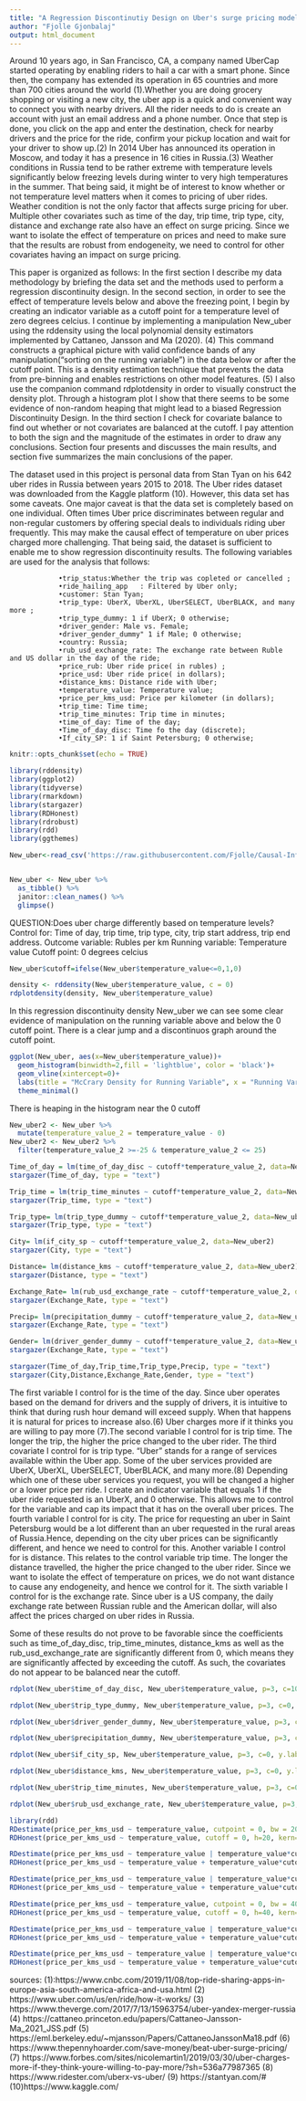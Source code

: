 ```yaml
---
title: "A Regression Discontinutiy Design on Uber's surge pricing model based on temperature levels"
author: "Fjolle Gjonbalaj"
output: html_document
---
```


Around 10 years ago, in San Francisco, CA, a company named UberCap started operating by enabling riders to hail a car with a
smart phone. Since then, the company has extended its operation in 65 countries and more than 700 cities around the world (1).Whether you are doing grocery shopping or visiting a new city, the uber app is a quick and convenient way to connect you with nearby drivers. All the rider needs to do is create an account with just an email address and a phone number. Once that step is done, you click on the app and enter the destination, check for nearby drivers and the price for the ride, confirm your pickup location and wait for your driver to show up.(2)  In 2014 Uber has announced its operation in Moscow, and today it has a presence in 16 cities in Russia.(3)  Weather conditions in Russia tend to be rather extreme with temperature levels significantly below freezing levels during winter to very high temperatures in the summer. That being said, it might be of interest to know whether or not temperature level matters when it comes to pricing of uber rides. Weather condition is not the only factor that affects surge pricing for uber.  Multiple other covariates such as time of the day, trip time, trip type, city, distance and exchange rate also have an effect on surge pricing. Since we want to isolate the effect of temperature on prices and need to make sure that the results are robust from endogeneity, we need to control for other covariates having an impact on surge pricing. 

This paper is organized as follows: In the first section I describe my data methodology by briefing the data set and the methods used to perform a regression discontinuity design. In the second section, in order to see the effect of temperature levels below and above the freezing point, I begin by creating an indicator variable as a cutoff point for a temperature level of zero degrees celcius. I continue by implementing a manipulation New_uber using the rddensity using the local polynomial density estimators implemented by Cattaneo, Jansson and Ma (2020). (4) This command constructs a graphical picture with valid confidence bands of any manipulation("sorting on the running variable") in the data below or after the cutoff point. This is a density estimation technique that prevents the data from pre-binning and enables restrictions on other model features. (5) I also use the companion command rdplotdensity in order to visually construct the density plot. Through a histogram plot I show that there seems to be some evidence of non-random heaping that might lead to a biased Regression Discontinuity Design. In the third section I check for covariate balance to find out whether or not covariates are balanced at the cutoff. I pay attention to both the sign and the magnitude of the estimates in order to draw any conclusions.  Section four presents and discusses the main results, and section five summarizes the main conclusions of the paper.



The dataset used in this project is personal data from Stan Tyan on his 642 uber rides in Russia between years 2015 to 2018. The Uber rides dataset was downloaded from the Kaggle platform (10). However, this data set has some caveats. One major caveat is that the data set is completely based on one individual. Often times Uber price discriminates between regular and non-regular customers by offering special deals to individuals riding uber frequently.  This may make the causal effect of temperature on uber prices charged more challenging. That being said, the dataset is sufficient to enable me to show regression discontinuity results. 
The following variables are used for the analysis that follows:


                •trip_status:Whether the trip was copleted or cancelled ;	
                •ride_hailing_app	: Filtered by Uber only;
                •customer: Stan Tyan;
                •trip_type: UberX, UberXL, UberSELECT, UberBLACK, and many more	;
                •trip_type_dummy: 1 if UberX; 0 otherwise;
                •driver_gender: Male vs. Female;
                •driver_gender_dummy" 1 if Male; 0 otherwise;
                •country: Russia;
                •rub_usd_exchange_rate: The exchange rate between Ruble and US dollar in the day of the ride;
                •price_rub: Uber ride price( in rubles)	;
                •price_usd: Uber ride price( in dollars);
                •distance_kms: Distance ride with Uber;
                •temperature_value: Temperature value;
                •price_per_kms_usd: Price per kilometer (in dollars);
                •trip_time: Time time;
                •trip_time_minutes: Trip time in minutes;
                •time_of_day: Time of the day;	
                •Time_of_day_disc: Time fo the day (discrete);
                •If_city_SP: 1 if Saint Petersburg; 0 otherwise;




```r
knitr::opts_chunk$set(echo = TRUE)
```



```r
library(rddensity)
library(ggplot2)
library(tidyverse)
library(rmarkdown)
library(stargazer)
library(RDHonest)
library(rdrobust)
library(rdd)
library(ggthemes)

New_uber<-read_csv('https://raw.githubusercontent.com/Fjolle/Causal-Inference-Project/main/Data/New_uber.csv')


New_uber <- New_uber %>% 
  as_tibble() %>%  
  janitor::clean_names() %>% 
  glimpse() 
```


QUESTION:Does uber charge differently based on temperature levels?
Control for: Time of day, trip time, trip type, city, trip start address, trip end address. 
Outcome variable: Rubles per km
Running variable: Temperature value
Cutoff point: 0 degrees celcius




```r
New_uber$cutoff=ifelse(New_uber$temperature_value<=0,1,0)
```


```r
density <- rddensity(New_uber$temperature_value, c = 0)
rdplotdensity(density, New_uber$temperature_value)
```

In this regression discontinuity density New_uber we can see some clear evidence of manipulation on the running variable above and below the 0 cutoff point. There is a clear jump and a discontinuos graph around the cutoff point.

```r

ggplot(New_uber, aes(x=New_uber$temperature_value))+
  geom_histogram(binwidth=2,fill = 'lightblue', color = 'black')+
  geom_vline(xintercept=0)+
  labs(title = "McCrary Density for Running Variable", x = "Running Variable: Temperature Value", y = "Density")+
  theme_minimal()
```

There is heaping in the histogram near the 0 cutoff

```r
New_uber2 <- New_uber %>%
  mutate(temperature_value_2 = temperature_value - 0)
New_uber2 <- New_uber2 %>%
  filter(temperature_value_2 >=-25 & temperature_value_2 <= 25)
```


```r
Time_of_day = lm(time_of_day_disc ~ cutoff*temperature_value_2, data=New_uber2)
stargazer(Time_of_day, type = "text")

Trip_time = lm(trip_time_minutes ~ cutoff*temperature_value_2, data=New_uber2)
stargazer(Trip_time, type = "text")

Trip_type= lm(trip_type_dummy ~ cutoff*temperature_value_2, data=New_uber2)
stargazer(Trip_type, type = "text")

City= lm(if_city_sp ~ cutoff*temperature_value_2, data=New_uber2)
stargazer(City, type = "text")

Distance= lm(distance_kms ~ cutoff*temperature_value_2, data=New_uber2)
stargazer(Distance, type = "text")

Exchange_Rate= lm(rub_usd_exchange_rate ~ cutoff*temperature_value_2, data=New_uber2)
stargazer(Exchange_Rate, type = "text")

Precip= lm(precipitation_dummy ~ cutoff*temperature_value_2, data=New_uber2)
stargazer(Exchange_Rate, type = "text")

Gender= lm(driver_gender_dummy ~ cutoff*temperature_value_2, data=New_uber2)
stargazer(Exchange_Rate, type = "text")
```

```r
stargazer(Time_of_day,Trip_time,Trip_type,Precip, type = "text")
stargazer(City,Distance,Exchange_Rate,Gender, type = "text")
```
The first variable I control for is the time of the day. Since uber operates based on the demand for drivers and the supply of drivers, it is intuitive to think that during rush hour demand will exceed supply. When that happens it is natural for prices to increase also.(6) Uber charges more if it thinks you are willing to pay more (7).The second variable I control for is trip time. The longer the trip, the higher the price changed to the uber rider. The third covariate I control for is trip type.  “Uber” stands for a range of services available within the Uber app. Some of the uber services provided are UberX, UberXL, UberSELECT, UberBLACK, and many more.(8) Depending which one of these uber services you request, you will be changed a higher or a lower price per ride. I create an indicator variable that equals 1 if the uber ride requested is an UberX, and 0 otherwise. This allows me to control for the variable and cap its impact that it has on the overall uber prices. The fourth variable I control for is city. The price for requesting an uber in Saint Petersburg would be a lot different than an uber requested in the rural areas of Russia.Hence, depending on the city uber prices can be significantly different, and hence we need to control for this. Another variable I control for is distance. This relates to the control variable trip time. The longer the distance travelled, the higher the price changed to the uber rider. Since we want to isolate the effect of temperature on prices, we do not want distance to cause any endogeneity, and hence we control for it. The sixth variable I control for is the exchange rate. Since uber is a US company, the daily exchange rate between Russian ruble and the American dollar, will also affect the prices charged on uber rides in Russia. 


Some of these results do not prove to be favorable since the coefficients such as time_of_day_disc, trip_time_minutes, distance_kms as well as the rub_usd_exchange_rate are significantly different from 0, which means they are significantly affected by exceeding the cutoff. As such, the covariates do not appear to be balanced near the cutoff.

```r
rdplot(New_uber$time_of_day_disc, New_uber$temperature_value, p=3, c=10, y.label='Time of the day', x.label='Temperature value', kernel="triangular", ci=NULL,col.dots = 'red', col.lines = 'blue' )

rdplot(New_uber$trip_type_dummy, New_uber$temperature_value, p=3, c=0, y.label='Trip type', x.label='Temperature value', kernel="triangular", ci=NULL,col.dots = 'red', col.lines = 'blue' )

rdplot(New_uber$driver_gender_dummy, New_uber$temperature_value, p=3, c=0, y.label='Gender', x.label='Temperature value', kernel="triangular" , ci=NULL,col.dots = 'red', col.lines = 'blue')

rdplot(New_uber$precipitation_dummy, New_uber$temperature_value, p=3, c=0, y.label='Precipitation', x.label='Temperature value', kernel="triangular", ci=NULL,col.dots = 'red', col.lines = 'blue' )

rdplot(New_uber$if_city_sp, New_uber$temperature_value, p=3, c=0, y.label='City', x.label='Temperature value', kernel="triangular", ci=NULL,col.dots = 'red', col.lines = 'blue' )

rdplot(New_uber$distance_kms, New_uber$temperature_value, p=3, c=0, y.label='Dinstance in km', x.label='Temperature value', kernel="triangular", ci=NULL,col.dots = 'red', col.lines = 'blue' )

rdplot(New_uber$trip_time_minutes, New_uber$temperature_value, p=3, c=0, y.label='Trip time in minutes', x.label='Temperature value', kernel="triangular", ci=NULL,col.dots = 'red', col.lines = 'blue' )

rdplot(New_uber$rub_usd_exchange_rate, New_uber$temperature_value, p=3, c=0, y.label='Exchange rate', x.label='Temperature value', kernel="triangular", ci=NULL,col.dots = 'red', col.lines = 'blue' )
```



```r
library(rdd)
RDestimate(price_per_kms_usd ~ temperature_value, cutpoint = 0, bw = 20, data=New_uber)
RDHonest(price_per_kms_usd ~ temperature_value, cutoff = 0, h=20, kern="triangular", M=0.1, sclass="T", order = 1, data=New_uber)

RDestimate(price_per_kms_usd ~ temperature_value | temperature_value*cutoff, cutpoint = 0, bw = 20, data=New_uber)
RDHonest(price_per_kms_usd ~ temperature_value + temperature_value*cutoff, cutoff = 0, h=20, kern="triangular", M=0.1, sclass="T", order = 1, data=New_uber)

RDestimate(price_per_kms_usd ~ temperature_value | temperature_value*cutoff + (temperature_value^2)*cutoff, cutpoint = 0, bw = 20, data=New_uber)
RDHonest(price_per_kms_usd ~ temperature_value + temperature_value*cutoff + (temperature_value^2)*cutoff, cutoff = 0, h=20, kern="triangular", M=0.1, sclass="T", order = 1, data=New_uber)

RDestimate(price_per_kms_usd ~ temperature_value, cutpoint = 0, bw = 40, data=New_uber)
RDHonest(price_per_kms_usd ~ temperature_value, cutoff = 0, h=40, kern="triangular", M=0.1, sclass="T", order = 1, data=New_uber)

RDestimate(price_per_kms_usd ~ temperature_value | temperature_value*cutoff, cutpoint = 0, bw = 40, data=New_uber)
RDHonest(price_per_kms_usd ~ temperature_value + temperature_value*cutoff, cutoff = 0, h=40, kern="triangular", M=0.1, sclass="T", order = 1, data=New_uber)

RDestimate(price_per_kms_usd ~ temperature_value | temperature_value*cutoff + (temperature_value^2)*cutoff, cutpoint = 0, bw = 40, data=New_uber)
RDHonest(price_per_kms_usd ~ temperature_value + temperature_value*cutoff + (temperature_value^2)*cutoff, cutoff = 0, h=40, kern="triangular", M=0.1, sclass="T", order = 1, data=New_uber)

```




sources: 
(1):https://www.cnbc.com/2019/11/08/top-ride-sharing-apps-in-europe-asia-south-america-africa-and-usa.html
(2) https://www.uber.com/us/en/ride/how-it-works/
(3) https://www.theverge.com/2017/7/13/15963754/uber-yandex-merger-russia
(4) https://cattaneo.princeton.edu/papers/Cattaneo-Jansson-Ma_2021_JSS.pdf
(5) https://eml.berkeley.edu/~mjansson/Papers/CattaneoJanssonMa18.pdf
(6) https://www.thepennyhoarder.com/save-money/beat-uber-surge-pricing/
(7) https://www.forbes.com/sites/nicolemartin1/2019/03/30/uber-charges-more-if-they-think-youre-willing-to-pay-more/?sh=536a77987365
(8) https://www.ridester.com/uberx-vs-uber/
(9) https://stantyan.com/#
(10)https://www.kaggle.com/
